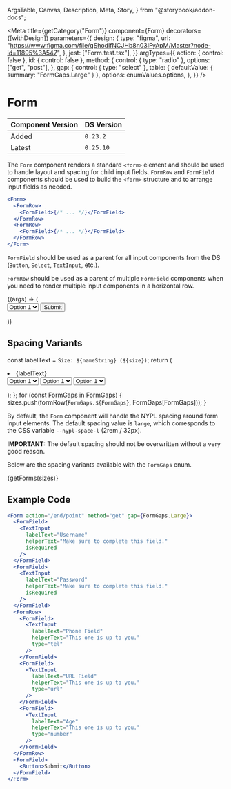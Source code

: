   ArgsTable,
  Canvas,
  Description,
  Meta,
  Story,
} from "@storybook/addon-docs";



<Meta
  title={getCategory("Form")}
  component={Form}
  decorators={[withDesign]}
  parameters={{
    design: {
      type: "figma",
      url: "https://www.figma.com/file/qShodlfNCJHb8n03IFyApM/Master?node-id=11895%3A547",
    },
    jest: ["Form.test.tsx"],
  }}
  argTypes={{
    action: { control: false },
    id: { control: false },
    method: {
      control: { type: "radio" },
      options: ["get", "post"],
    },
    gap: {
      control: { type: "select" },
      table: { defaultValue: { summary: "FormGaps.Large" } },
      options: enumValues.options,
    },
  }}
/>

# Form

| Component Version | DS Version |
| ----------------- | ---------- |
| Added             | `0.23.2`   |
| Latest            | `0.25.10`  |

<Description of={Form} />

The `Form` component renders a standard `<form>` element and should be used to
handle layout and spacing for child input fields. `FormRow` and `FormField`
components should be used to build the `<form>` structure and to arrange input
fields as needed.

```jsx
<Form>
  <FormRow>
    <FormField>{/* ... */}</FormField>
  </FormRow>
  <FormRow>
    <FormField>{/* ... */}</FormField>
  </FormRow>
</Form>
```

`FormField` should be used as a parent for all input components from the DS
(`Button`, `Select`, `TextInput`, etc.).

`FormRow` should be used as a parent of multiple `FormField` components when you
need to render multiple input components in a horizontal row.

<Canvas withToolbar>
  <Story
    name="Form with Controls"
    args={{
      action: "/end/point",
      className: undefined,
      id: "form-id",
      method: "get",
      gap: "FormGaps.Large",
    }}
  >
    {(args) => (
      <Form {...args} gap={enumValues.getValue(args.gap)}>
        <FormRow>
          <FormField>
            <TextInput
              labelText="First Name"
              helperText="Make sure to complete this field."
              isRequired
            />
          </FormField>
          <FormField>
            <TextInput
              labelText="Last Name"
              helperText="Make sure to complete this field."
              isRequired
            />
          </FormField>
          <FormField>
            <DatePicker
              id="date-range"
              dateType={DatePickerTypes.Full}
              dateFormat="yyyy-MM-dd"
              helperTextFrom="From this date."
              helperTextTo="To this date."
              helperText="Select a valid date range."
              invalidText="Please select a valid date range."
              isDateRange
              labelText="Select the date range you want to visit NYPL"
              minDate="1/1/2021"
              maxDate="1/1/2022"
              nameFrom="visit-dates"
              showLabel={false}
            />
          </FormField>
        </FormRow>
        <FormField>
          <TextInput
            labelText="Username"
            helperText="Make sure to complete this field."
            isRequired
          />
        </FormField>
        <FormField>
          <TextInput
            labelText="Password"
            helperText="Make sure to complete this field."
            isRequired
          />
        </FormField>
        <FormRow>
          <FormField>
            <TextInput
              labelText="Phone Field"
              helperText="This one is up to you."
              type="tel"
            />
          </FormField>
          <FormField>
            <TextInput
              labelText="URL Field"
              helperText="This one is up to you."
              type="url"
            />
          </FormField>
          <FormField>
            <TextInput
              labelText="Age"
              helperText="This one is up to you."
              type="number"
            />
          </FormField>
        </FormRow>
        <FormRow>
          <FormField>
            <CheckboxGroup
              labelText="Checkbox Group"
              name="cbg1"
              optReqFlag={false}
            >
              <Checkbox labelText="Checkbox 1" showLabel />
              <Checkbox labelText="Checkbox 2" showLabel />
              <Checkbox labelText="Checkbox 3" showLabel />
              <Checkbox labelText="Checkbox 4" showLabel />
            </CheckboxGroup>
          </FormField>
          <FormField>
            <RadioGroup labelText="Radio Group" name="rg1" optReqFlag={false}>
              <Radio labelText="Radio 1" showLabel />
              <Radio labelText="Radio 2" showLabel />
              <Radio labelText="Radio 3" showLabel />
              <Radio labelText="Radio 4" showLabel />
            </RadioGroup>
          </FormField>
          <FormField>
            <Select
              helperText="The select field helper text."
              labelText="Select Field"
              showLabel={true}
            >
              <option>Option 1</option>
              <option>Option 2</option>
              <option>Option 3</option>
              <option>Option 4</option>
              <option>Option 5</option>
            </Select>
          </FormField>
        </FormRow>
        <FormField>
          <Button>Submit</Button>
        </FormField>
      </Form>
    )}
  </Story>
</Canvas>

<ArgsTable story="Form with Controls" />

## Spacing Variants

  const labelText = `Size: ${nameString} (${size})`;
  return (
    <li key={size}>
      <Heading level={HeadingLevels.Three}>{labelText}</Heading>
      <Form gap={size}>
        <FormRow>
          <FormField>
            <Select
              helperText="The select field helper text."
              labelText="Select Field"
              showLabel={true}
            >
              <option>Option 1</option>
              <option>Option 2</option>
              <option>Option 3</option>
              <option>Option 4</option>
            </Select>
          </FormField>
          <FormField>
            <Select
              helperText="The select field helper text."
              labelText="Select Field"
              showLabel={true}
            >
              <option>Option 1</option>
              <option>Option 2</option>
              <option>Option 3</option>
              <option>Option 4</option>
            </Select>
          </FormField>
          <FormField>
            <Select
              helperText="The select field helper text."
              labelText="Select Field"
              showLabel={true}
            >
              <option>Option 1</option>
              <option>Option 2</option>
              <option>Option 3</option>
              <option>Option 4</option>
            </Select>
          </FormField>
        </FormRow>
      </Form>
      <HorizontalRule />
    </li>
  );
};
for (const FormGaps in FormGaps) {
  sizes.push(formRow(`FormGaps.${FormGaps}`, FormGaps[FormGaps]));
}

By default, the `Form` component will handle the NYPL spacing around form input
elements. The default spacing value is `large`, which corresponds to the CSS
variable `--nypl-space-l` (2rem / 32px).

**IMPORTANT:** The default spacing should not be overwritten without a very good reason.

Below are the spacing variants available with the `FormGaps` enum.

<Canvas>
  <Story
    name="Spacing Variants"
    args={{
      id: "spacing-form-id",
    }}
  >
    {getForms(sizes)}
  </Story>
</Canvas>

## Example Code

<Story name="Example Code" />

```jsx
<Form action="/end/point" method="get" gap={FormGaps.Large}>
  <FormField>
    <TextInput
      labelText="Username"
      helperText="Make sure to complete this field."
      isRequired
    />
  </FormField>
  <FormField>
    <TextInput
      labelText="Password"
      helperText="Make sure to complete this field."
      isRequired
    />
  </FormField>
  <FormRow>
    <FormField>
      <TextInput
        labelText="Phone Field"
        helperText="This one is up to you."
        type="tel"
      />
    </FormField>
    <FormField>
      <TextInput
        labelText="URL Field"
        helperText="This one is up to you."
        type="url"
      />
    </FormField>
    <FormField>
      <TextInput
        labelText="Age"
        helperText="This one is up to you."
        type="number"
      />
    </FormField>
  </FormRow>
  <FormField>
    <Button>Submit</Button>
  </FormField>
</Form>
```
